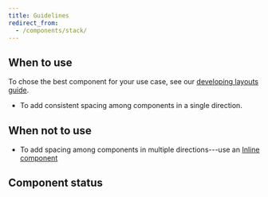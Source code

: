 ```yaml
---
title: Guidelines
redirect_from:
  - /components/stack/
---
```


<ReactExample exampleId="Stack-default" />

## When to use

To chose the best component for your use case,
see our [developing layouts guide](/development//guides/developing-layouts/).

- To add consistent spacing among components in a single direction.

## When not to use

- To add spacing among components in multiple directions---use
  an [Inline component](/components/layout/inline/)

## Component status

<ComponentStatus component="Stack" />
